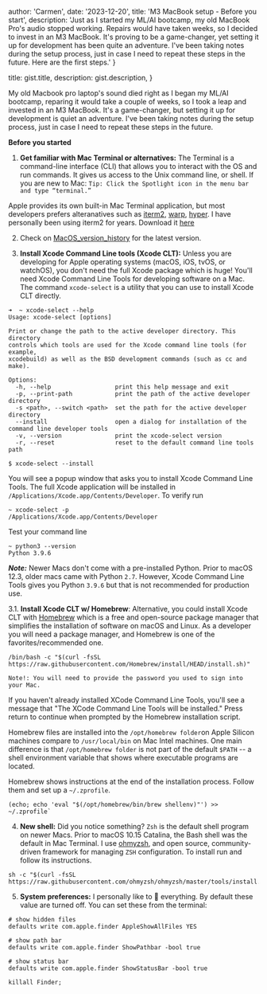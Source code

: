 
  author: 'Carmen',
  date: '2023-12-20',
  title: 'M3 MacBook setup - Before you start',
  description:
    'Just as I started my ML/AI bootcamp, my old MacBook Pro\'s audio stopped working. Repairs would have taken weeks, so I decided to invest in an M3 MacBook. It\'s proving to be a game-changer, yet setting it up for development has been quite an adventure. I\'ve been taking notes during the setup process, just in case I need to repeat these steps in the future. Here are the first steps.'
}

  title: gist.title,
  description: gist.description,
}


My old Macbook pro laptop\'s sound died right as I began my ML/AI bootcamp, reparing it would take a couple of weeks, so I took a leap and invested in an M3 MacBook. It's a game-changer, but setting it up for development is quiet an adventure. 
I\'ve been taking notes during the setup process, just in case I need to repeat these steps in the future. 

**Before you started**

1. **Get familiar with Mac Terminal or alternatives:** 
The Terminal is a command-line interface (CLI) that allows you to interact with the OS and run commands. It gives us access to the Unix command line, or shell.
If you are new to Mac: 
`Tip: Click the Spotlight icon in the menu bar and type “terminal.” `

Apple provides its own built-in Mac Terminal application, but most developers prefers alteranatives such as [iterm2](https://iterm2.com/#/section/home), [warp](https://www.warp.dev/), [hyper](https://hyper.is/). I have personally been using iterm2 for years. Download it [here](https://iterm2.com/downloads.html)

2. Check on [MacOS_version_history](https://en.wikipedia.org/wiki/MacOS_version_history) for the latest version.

3. **Install Xcode Command Line tools (Xcode CLT):** Unless you are developing for Apple operating systems (macOS, iOS, tvOS, or watchOS), you don't need the full Xcode package which is huge!
You'll need Xcode Command Line Tools for developing software on a Mac. The command `xcode-select` is a utility that you can use to install 
Xcode CLT directly. 

```
➜  ~ xcode-select --help
Usage: xcode-select [options]

Print or change the path to the active developer directory. This directory
controls which tools are used for the Xcode command line tools (for example,
xcodebuild) as well as the BSD development commands (such as cc and make).

Options:
  -h, --help                  print this help message and exit
  -p, --print-path            print the path of the active developer directory
  -s <path>, --switch <path>  set the path for the active developer directory
  --install                   open a dialog for installation of the command line developer tools
  -v, --version               print the xcode-select version
  -r, --reset                 reset to the default command line tools path
```

```
$ xcode-select --install
```
You will see a popup window that asks you to install Xcode Command Line Tools.
The full Xcode application will be installed in `/Applications/Xcode.app/Contents/Developer`. To verify run
```
~ xcode-select -p
/Applications/Xcode.app/Contents/Developer
```
Test your command line 
```
~ python3 --version
Python 3.9.6
```

***Note:*** Newer Macs don't come with a pre-installed Python. Prior to macOS 12.3, older macs came with Python `2.7`. However, Xcode Command Line Tools gives you Python `3.9.6` but that is not recommended for production use. 

3.1. **Install Xcode CLT w/ Homebrew**: 
Alternative, you could install Xcode CLT with [Homebrew](https://brew.sh/) which is a free and open-source package manager that simplifies the installation of software on macOS and Linux.
As a developer you will need a package manager, and Homebrew is one of the favorites/recommended one.

```
/bin/bash -c "$(curl -fsSL https://raw.githubusercontent.com/Homebrew/install/HEAD/install.sh)"
```
`Note!: You will need to provide the password you used to sign into your Mac.`

If you haven't already installed XCode Command Line Tools, you'll see a message that "The XCode Command Line Tools will be installed." Press return to continue when prompted by the Homebrew installation script.

Homebrew files are installed into the `/opt/homebrew folder`on Apple Silicon machines compare to `/usr/local/bin` on Mac Intel machines.
One main difference is that  `/opt/homebrew folder` is not part of the default `$PATH` -- a shell environment variable that shows where executable programs are located.

Homebrew shows instructions at the end of the installation process. Follow them and set up a `~/.zprofile`. 
```
(echo; echo 'eval "$(/opt/homebrew/bin/brew shellenv)"') >> ~/.zprofile`
```

4. **New shell:** Did you notice something? `Zsh` is the default shell program on newer Macs. Prior to macOS 10.15 Catalina, the Bash shell was the default in Mac Terminal.
I use [ohmyzsh](https://ohmyz.sh/#install), and open source, community-driven framework for managing `ZSH` configuration. To install run and follow its instructions.

```
sh -c "$(curl -fsSL https://raw.githubusercontent.com/ohmyzsh/ohmyzsh/master/tools/install.sh)"
```

5. **System preferences:**
I personally like to 👀 everything. By default these value are turned off. You can set these from the terminal:

```
# show hidden files
defaults write com.apple.finder AppleShowAllFiles YES

# show path bar
defaults write com.apple.finder ShowPathbar -bool true

# show status bar
defaults write com.apple.finder ShowStatusBar -bool true

killall Finder;
```
